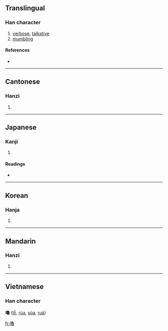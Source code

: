 {{also|噜}}
==Translingual==

===Han character===
{{Han char|rn=30|rad=口|as=15|sn=18|four=6706<sub>3</sub>|canj=口弓田日 (RNWA)}}

# [[verbose]], [[talkative]]
# [[mumbling]]

====References====
* {{Han ref|kx=0212.270|dkj=04502|dj=0435.120|hdz=10700.120|uh=5695|ud=22165|bh=C250|bd=49744}}

----

==Cantonese==

===Hanzi===
{{yue-hanzi|jyut=|y=lou1|sim=噜}}

# {{defn|Cantonese}}

----

==Japanese==

===Kanji===
{{ja-kanji|grade=|rs=口15}}

# {{defn|Japanese}}

====Readings====
* {{ja-readings|on=[[ろ]] (ro)|kun=[[かたる]] (kataru), [[へつらう]] (hetsurau)}}

----

==Korean==

===Hanja===
{{ko-hanja|hangeul=로|rv=ro|mr=ro}}

# {{defn|Korean}}

----

==Mandarin==

===Hanzi===
{{cmn-hanzi|sim=噜|pin=[[lū]] ([[lu1]])|wg=lu<sup>1</sup>}}

# {{defn|Mandarin}}

----

==Vietnamese==
===Han character===
'''嚕''' ([[lỗ]], [[rủa]], [[sủa]], [[ruả]])

[[fr:嚕]]